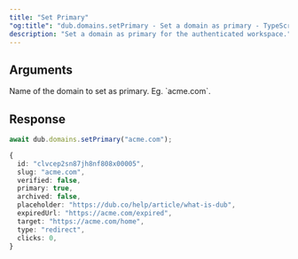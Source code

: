 ```yaml
---
title: "Set Primary"
"og:title": "dub.domains.setPrimary - Set a domain as primary - TypeScript SDK"
description: "Set a domain as primary for the authenticated workspace."
---
```



## Arguments

<ParamField body="slug" type="string" required>
  Name of the domain to set as primary. Eg. `acme.com`.
</ParamField>

## Response

<DomainResponse />

<RequestExample>

```ts
await dub.domains.setPrimary("acme.com");
```

</RequestExample>

<ResponseExample>

```ts
{
  id: "clvcep2sn87jh8nf808x00005",
  slug: "acme.com",
  verified: false,
  primary: true,
  archived: false,
  placeholder: "https://dub.co/help/article/what-is-dub",
  expiredUrl: "https://acme.com/expired",
  target: "https://acme.com/home",
  type: "redirect",
  clicks: 0,
}
```

</ResponseExample>
